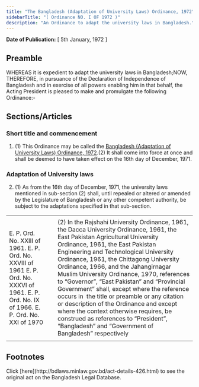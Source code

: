 ```yaml
---
title: "The Bangladesh (Adaptation of University Laws) Ordinance, 1972"
sidebarTitle: "( Ordinance NO. I OF 1972 )"
description: "An Ordinance to adapt the university laws in Bangladesh."
---
```


**Date of Publication:** [ 5th January, 1972 ]

## Preamble

WHEREAS it is expedient to adapt the university laws in Bangladesh;NOW, THEREFORE, in pursuance of the Declaration of Independence of Bangladesh and in exercise of all powers enabling him in that behalf, the Acting President is pleased to make and promulgate the following Ordinance:-

## Sections/Articles

### Short title and commencement

1. (1) This Ordinance may be called the [Bangladesh (Adaptation of University Laws) Ordinance, 1972](/laws/volume-16/act-426 "Bangladesh (Adaptation of University Laws) Ordinance, 1972").(2) It shall come into force at once and shall be deemed to have taken effect on the 16th day of December, 1971.

### Adaptation of University laws

2. (1) As from the 16th day of December, 1971, the university laws mentioned in sub-section (2) shall, until repealed or altered or amended by the Legislature of Bangladesh or any other competent authority, be subject to the adaptations specified in that sub-section.

|                                                                                                                                                 |     |                                                                                                                                                                                                                                                                                                                                                                                                                                                                                                                                                                                                                                                                                |
| ----------------------------------------------------------------------------------------------------------------------------------------------- | --- | ------------------------------------------------------------------------------------------------------------------------------------------------------------------------------------------------------------------------------------------------------------------------------------------------------------------------------------------------------------------------------------------------------------------------------------------------------------------------------------------------------------------------------------------------------------------------------------------------------------------------------------------------------------------------------ |
|                                                                                                                                                 |     |                                                                                                                                                                                                                                                                                                                                                                                                                                                                                                                                                                                                                                                                                |
| E. P. Ord. No. XXIII of 1961. E. P. Ord. No. XXVIII of 1961 E. P. Ord. No. XXXVI of 1961. E. P. Ord. No. IX of 1966. E. P. Ord. No. XXI of 1970 |     | (2) In the Rajshahi University Ordinance, 1961, the Dacca University Ordinance, 1961, the East Pakistan Agricultural University Ordinance, 1961, the East Pakistan Engineering and Technological University Ordinance, 1961, the Chittagong University Ordinance, 1966, and the Jahangirnagar Muslim University Ordinance, 1970, references to “Governor”, “East Pakistan” and “Provincial Government” shall, except where the reference occurs in  the title or preamble or any citation or description of the Ordinance and except where the context otherwise requires, be construed as references to “President”, “Bangladesh” and “Government of Bangladesh” respectively |
|                                                                                                                                                 |     |                                                                                                                                                                                                                                                                                                                                                                                                                                                                                                                                                                                                                                                                                |

## Footnotes

<Note>
  Click [here](http://bdlaws.minlaw.gov.bd/act-details-426.html) to see the original act on the Bangladesh Legal Database.
</Note>
